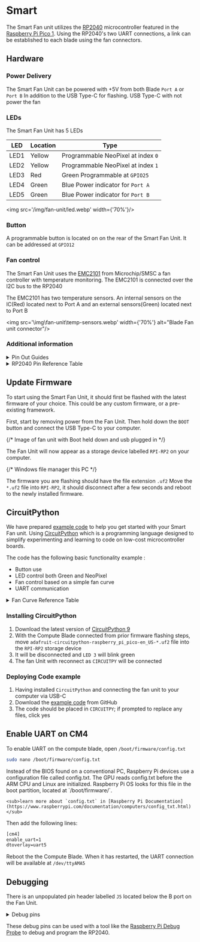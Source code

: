 

# Smart

The Smart Fan unit utilizes the [RP2040](https://www.raspberrypi.com/products/rp2040/specifications/) microcontroller featured in the [Raspberry Pi Pico 1](https://www.raspberrypi.com/documentation/microcontrollers/pico-series.html). Using the RP2040's two UART connections, a link can be established to each blade using the fan connectors.

## Hardware

### Power Delivery
The Smart Fan Unit can be powered with +5V from both Blade `Port A` or `Port B` In addition to the USB Type-C for flashing. USB Type-C with not power the fan

### LEDs

The Smart Fan Unit has 5 LEDs

| LED  | Location | Type                               |
| ---- | -------- | ---------------------------------- |
| LED1 | Yellow   | Programmable NeoPixel at index `0` |
| LED2 | Yellow   | Programmable NeoPixel at index `1` |
| LED3 | Red      | Green Programmable at `GPIO25`     |
| LED4 | Green    | Blue Power indicator for `Port A`  |
| LED5 | Green    | Blue Power indicator for `Port B`  |
<img src='/img/fan-unit/led.webp' width={'70%'}/>

### Button

A programmable button is located on on the rear of the Smart Fan Unit. It can be addressed at `GPIO12`

### Fan control

The Smart Fan Unit uses the [EMC2101](https://www.microchip.com/en-us/product/emc2101) from Microchip/SMSC a fan controller with temperature monitoring. The EMC2101 is connected over the I2C bus to the RP2040

The EMC2101 has two temperature sensors. An internal sensors on the IC(Red) located next to Port A and an external sensors(Green) located next to Port B

<img src='\img\fan-unit\temp-sensors.webp' width={'70%'} alt="Blade Fan unit connector"/>

### Additional information
<details>
  <summary>Pin Out Guides</summary>
  <h3>Smart Fan Unit</h3>
  <img src='/img/fan-unit/smart-gpio.svg' width={'70%'} alt="Smart Fan Unit blade connecter pin out"/>
  <h3>Fan Header</h3>
  <img src='/img/fan-unit/fan-header.svg' width={'70%'}/>
  <h3>J5 Debug Header</h3>
  <img src='/img/fan-unit/j5-debug.svg' width={'70%'}/>
  
</details>

<details>
  <summary>RP2040 Pin Reference Table</summary>

  Pins used by the Smart Fan Unit

  | Pins(RP2040) | Functions         |
  |:------------:|:-----------------:|
  | GPIO1        | UART0 RX          |
  | GPIO2        | UART0 TX          |
  | GPIO4        | I2C-SDA           |
  | GPIO5        | I2C-SCL           |
  | GPIO8        | UART1 TX          |
  | GPIO9        | UART1 RX          |
  | GPIO12       | Button            |
  | GPIO15       | Two NeoPixel LEDs |
  | GPIO16       | Power to Fan      |
  | GPIO25       | LED3              |
</details>


## Update Firmware

To start using the Smart Fan Unit, it should first be flashed with the latest firmware of your choice. This could be any custom firmware, or a pre-existing framework.

First, start by removing power from the Fan Unit. Then hold down the `BOOT` button and connect the USB Type-C to your computer.

{/* Image of fan unit with Boot held down and usb plugged in */}

The Fan Unit will now appear as a storage device labelled `RPI-RP2` on your computer.

{/* Windows file manager this PC */}

The firmware you are flashing should have the file extension `.uf2`
Move the `*.uf2` file into `RPI-RP2`, it should disconnect after a few seconds and reboot to the newly installed firmware.

## CircuitPython

We have prepared [example code](https://github.com/uptime-industries/circuitpy-fan-unit) to help you get started with your Smart Fan unit. Using [CircuitPython](https://circuitpython.org/) which is a programming language designed to simplify experimenting and learning to code on low-cost microcontroller boards.

The code has the following basic functionality example :
- Button use
- LED control both Green and NeoPixel
- Fan control based on a simple fan curve
- UART communication

<details>
  <summary>Fan Curve Reference Table</summary>

  Fan Curve used in example code

  | Temp Range         | Present Fan Speed |
  | :----------------: | :---------------: |
  | t >= 40C           | 100%              |
  | 35C {"<="} t < 40C | 70%               |
  | 33C {"<="} t < 35C | 60%               |
  | 31C {"<="} t < 33C | 40%               |
  | 29C {"<="} t < 31C | 30%               |
  | 29C < t            | 10%               |
</details>

### Installing CircuitPython
1. Download the latest version of [CircuitPython 9](https://circuitpython.org/board/raspberry_pi_pico/)
2. With the Compute Blade connected from prior firmware flashing steps, move `adafruit-circuitpython-raspberry_pi_pico-en_US-*.uf2` file into the `RPI-RP2` storage device
4. It will be disconnected and `LED 3` will blink green
3. The fan Unit with reconnect as `CIRCUITPY` will be connected

### Deploying Code example

1. Having installed `CircuitPython` and connecting the fan unit to your computer via USB-C
2. Download the [example code](https://github.com/uptime-industries/circuitpy-fan-unit) from GitHub
3. The code should be placed in `CIRCUITPY`; if prompted to replace any files, click yes

## Enable UART on CM4

To enable UART on the compute blade, open `/boot/firmware/config.txt`

```bash 
sudo nano /boot/firmware/config.txt
```

<Admonition type='info'>
    Instead of the BIOS found on a conventional PC, Raspberry Pi devices use a configuration file called config.txt. The GPU reads config.txt before the ARM CPU and Linux are initialized. Raspberry Pi OS looks for this file in the boot partition, located at `/boot/firmware/`.

    <sub>learn more about `config.txt` in [Raspberry Pi Documentation](https://www.raspberrypi.com/documentation/computers/config_txt.html)</sub>
</Admonition>

Then add the following lines:

```txt
[cm4]
enable_uart=1
dtoverlay=uart5
```

Reboot the the Compute Blade. When it has restarted, the UART connection will be available at `/dev/ttyAMA5`

## Debugging

There is an unpopulated pin header labelled `J5` located below the B port on the Fan Unit.

<details>
  <summary>Debug pins</summary>
  <img src='/img/fan-unit/j5-debug.svg' width={'70%'} alt="J5 Debug pins"/>
</details>

These debug pins can be used with a tool like the [Raspberry Pi Debug Probe](https://www.raspberrypi.com/documentation/microcontrollers/debug-probe.html) to debug and program the RP2040.
